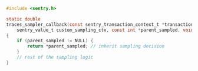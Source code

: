 ```c
#include <sentry.h>

static double
traces_sampler_callback(const sentry_transaction_context_t *transaction_ctx,
    sentry_value_t custom_sampling_ctx, const int *parent_sampled, void *user_data)
{
    if (parent_sampled != NULL) {
        return *parent_sampled; // inherit sampling decision
    }
    // rest of the sampling logic
}
```
